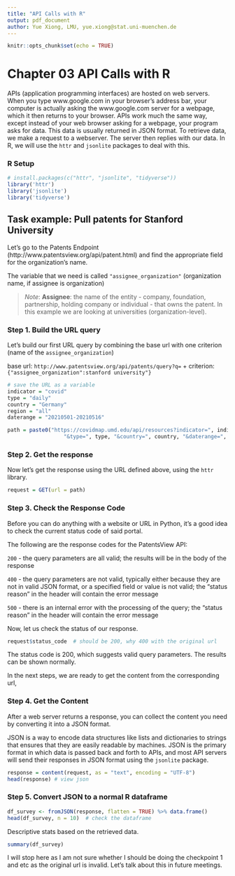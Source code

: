 ```yaml
---
title: "API Calls with R"
output: pdf_document
author: Yue Xiong, LMU, yue.xiong@stat.uni-muenchen.de
---
```


```r
knitr::opts_chunk$set(echo = TRUE)
```

# Chapter 03 API Calls with R

APIs (application programming interfaces) are hosted on web servers. When you type www.google.com in your browser's address bar, your computer is actually asking the www.google.com server for a webpage, which it then returns to your browser. APIs work much the same way, except instead of your web browser asking for a webpage, your program asks for data. This data is usually returned in JSON format. To retrieve data, we make a request to a webserver. The server then replies with our data. In R, we will use the `httr` and `jsonlite` packages to deal with this.

### R Setup

```r
# install.packages(c("httr", "jsonlite", "tidyverse"))
library('httr')
library('jsonlite')
library('tidyverse')
```

## Task example: Pull patents for Stanford University

Let's go to the Patents Endpoint (http://www.patentsview.org/api/patent.html) and find the appropriate field for the organization's name.

The variable that we need is called `"assignee_organization"` (organization name, if assignee is organization)

> _Note_: **Assignee**: the name of the entity - company, foundation, partnership, holding company or individual - that owns the patent. In this example we are looking at universities (organization-level).

### Step 1. Build the URL query 

Let's build our first URL query by combining the base url with one criterion (name of the `assignee_organization`)

base url: `http://www.patentsview.org/api/patents/query?q=` + criterion: `{"assignee_organization":stanford university"}`

```r
# save the URL as a variable
indicator = "covid"
type = "daily"
country = "Germany"
region = "all"
daterange = "20210501-20210516"

path = paste0("https://covidmap.umd.edu/api/resources?indicator=", indicator, 
                  "&type=", type, "&country=", country, "&daterange=", daterange)
```

### Step 2. Get the response

Now let's get the response using the URL defined above, using the `httr` library.

```r
request = GET(url = path)
```

### Step 3. Check the Response Code

Before you can do anything with a website or URL in Python, it’s a good idea to check the current status code of said portal.

The following are the response codes for the PatentsView API:

`200` - the query parameters are all valid; the results will be in the body of the response

`400` - the query parameters are not valid, typically either because they are not in valid JSON format, or a specified field or value is not valid; the “status reason” in the header will contain the error message

`500` -  there is an internal error with the processing of the query; the “status reason” in the header will contain the error message

Now, let us check the status of our response.

```r
request$status_code  # should be 200, why 400 with the original url
```
The status code is 200, which suggests valid query parameters. The results can be shown normally.

In the next steps, we are ready to get the content from the corresponding url,

### Step 4. Get the Content
After a web server returns a response, you can collect the content you need by converting it into a JSON format.

JSON is a way to encode data structures like lists and dictionaries to strings that ensures that they are easily readable by machines. JSON is the primary format in which data is passed back and forth to APIs, and most API servers will send their responses in JSON format using the `jsonlite` package.

```r
response = content(request, as = "text", encoding = "UTF-8")
head(response) # view json
```

### Step 5. Convert JSON to a normal R dataframe

```r
df_survey <- fromJSON(response, flatten = TRUE) %>% data.frame()
head(df_survey, n = 10)  # check the dataframe
```

Descriptive stats based on the retrieved data.

```r
summary(df_survey)
```

I will stop here as I am not sure whether I should be doing the checkpoint 1 and etc as the original url is invalid. Let's talk about this in future meetings.